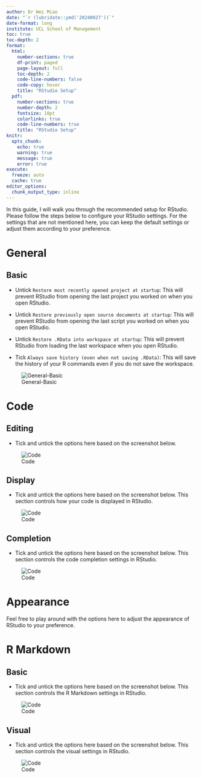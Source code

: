 ```yaml
---
author: Dr Wei Miao
date: "`r (lubridate::ymd('20240927'))`"
date-format: long
institute: UCL School of Management
toc: true
toc-depth: 2
format:
  html: 
    number-sections: true
    df-print: paged
    page-layout: full
    toc-depth: 2
    code-line-numbers: false
    code-copy: hover
    title: "RStudio Setup"
  pdf: 
    number-sections: true
    number-depth: 2
    fontsize: 10pt
    colorlinks: true
    code-line-numbers: true
    title: "RStudio Setup"
knitr:
  opts_chunk:
    echo: true
    warning: true
    message: true
    error: true
execute: 
  freeze: auto
  cache: true
editor_options: 
  chunk_output_type: inline
---
```


In this guide, I will walk you through the recommended setup for RStudio. Please follow the steps below to configure your RStudio settings. For the settings that are not mentioned here, you can keep the default settings or adjust them according to your preference.

# General

## Basic 

- Untick `Restore most recently opened project at startup`: This will prevent RStudio from opening the last project you worked on when you open RStudio.
- Untick `Restore previously open source documents at startup`: This will prevent RStudio from opening the last script you worked on when you open RStudio.
- Untick `Restore .RData into workspace at startup`: This will prevent RStudio from loading the last workspace when you open RStudio.

- Tick `Always save history (even when not saving .RData)`: This will save the history of your R commands even if you do not save the workspace.

![General-Basic](images/RStudio-General-Basic.png)

# Code

## Editing
- Tick and untick the options here based on the screenshot below.

![Code](images/RStudio-Code-Editing.png)

## Display

- Tick and untick the options here based on the screenshot below. This section controls how your code is displayed in RStudio.

![Code](images/RStudio-Code-Display.png)

## Completion

- Tick and untick the options here based on the screenshot below. This section controls the code completion settings in RStudio.

![Code](images/RStudio-Code-Completion.png)

# Appearance

Feel free to play around with the options here to adjust the appearance of RStudio to your preference. 

# R Markdown

## Basic

- Tick and untick the options here based on the screenshot below. This section controls the R Markdown settings in RStudio.

![Code](images/RStudio-RMarkdown-basic.png)

## Visual

- Tick and untick the options here based on the screenshot below. This section controls the visual settings in RStudio.

![Code](images/RStudio-RMarkdown-Visual.png)
